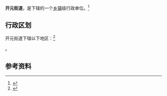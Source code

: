{{中国乡级行政区|37/07/03/002/000}}

'''开元街道'''，是{{PRC admin/fullname|37/07/03/002/000|3}}下辖的一个[[乡镇|乡镇]]级行政单位。<ref>{{PRC admin/ref sgc|{{PRC admin/parent|37/07/03/002/000}}}}</ref>

== 行政区划 ==

开元街道下辖以下地区：<ref>{{PRC admin/ref sgc|37/07/03/002/000}}</ref>

{{PRC admin/children|37/07/03/002/000}}。

== 参考资料 ==

{{reflist}}

{{行政区划小作品}}
{{PRC admin/navcat|37/07/03/002/000}}